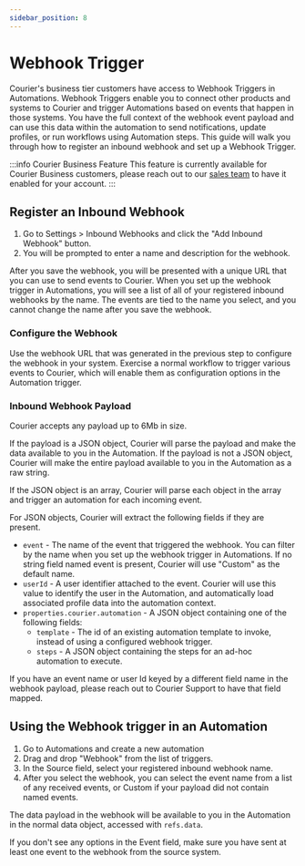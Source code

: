 ```yaml
---
sidebar_position: 8
---
```


# Webhook Trigger

Courier's business tier customers have access to Webhook Triggers in Automations. Webhook Triggers enable you to connect other products and systems to Courier and trigger Automations based on events that happen in those systems. You have the full context of the webhook event payload and can use this data within the automation to send notifications, update profiles, or run workflows using Automation steps. This guide will walk you through how to register an inbound webhook and set up a Webhook Trigger.


:::info Courier Business Feature
This feature is currently available for Courier Business customers, please reach out to our [sales team](https://courier.na.chilipiper.com/book/me/sahil-cochinwala) to have it enabled for your account.
:::

## Register an Inbound Webhook

1. Go to Settings > Inbound Webhooks and click the "Add Inbound Webhook" button. 
2. You will be prompted to enter a name and description for the webhook. 

After you save the webhook, you will be presented with a unique URL that you can use to send events to Courier. When you set up the webhook trigger in Automations, you will see a list of all of your registered inbound webhooks by the name. The events are tied to the name you select, and you cannot change the name after you save the webhook.

### Configure the Webhook

Use the webhook URL that was generated in the previous step to configure the webhook in your system. Exercise a normal workflow to trigger various events to Courier, which will enable them as configuration options in the Automation trigger.

### Inbound Webhook Payload

Courier accepts any payload up to 6Mb in size.

If the payload is a JSON object, Courier will parse the payload and make the data available to you in the Automation. If the payload is not a JSON object, Courier will make the entire payload available to you in the Automation as a raw string.

If the JSON object is an array, Courier will parse each object in the array and trigger an automation for each incoming event.

For JSON objects, Courier will extract the following fields if they are present.

* `event` - The name of the event that triggered the webhook. You can filter by the name when you set up the webhook trigger in Automations. If no string field named event is present, Courier will use "Custom" as the default name.
* `userId` - A user identifier attached to the event. Courier will use this value to identify the user in the Automation, and automatically load associated profile data into the automation context.
* `properties.courier.automation` - A JSON object containing one of the following fields:
  * `template` - The id of an existing automation template to invoke, instead of using a configured webhook trigger.
  * `steps` - A JSON object containing the steps for an ad-hoc automation to execute.

If you have an event name or user Id keyed by a different field name in the webhook payload, please reach out to Courier Support to have that field mapped.

## Using the Webhook trigger in an Automation

1. Go to Automations and create a new automation
2. Drag and drop "Webhook" from the list of triggers. 
3. In the Source field, select your registered inbound webhook name.
4. After you select the webhook, you can select the event name from a list of any received events, or Custom if your payload did not contain named events. 

The data payload in the webhook will be available to you in the Automation in the normal data object, accessed with `refs.data`.

If you don't see any options in the Event field, make sure you have sent at least one event to the webhook from the source system.